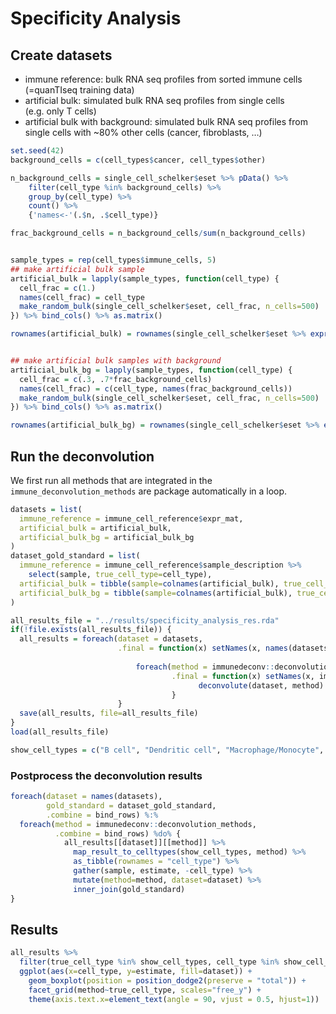 # Specificity Analysis

## Create datasets

 * immune reference: bulk RNA seq profiles from sorted immune cells (=quanTIseq training data)
 * artificial bulk: simulated bulk RNA seq profiles from single cells (e.g. only T cells)
 * artificial bulk with background: simulated bulk RNA seq profiles from single cells with ~80% other cells (cancer, fibroblasts, ...)
 
```r
set.seed(42)
background_cells = c(cell_types$cancer, cell_types$other)

n_background_cells = single_cell_schelker$eset %>% pData() %>%
    filter(cell_type %in% background_cells) %>%
    group_by(cell_type) %>%
    count() %>% 
    {'names<-'(.$n, .$cell_type)}

frac_background_cells = n_background_cells/sum(n_background_cells)


sample_types = rep(cell_types$immune_cells, 5)
## make artificial bulk sample
artificial_bulk = lapply(sample_types, function(cell_type) {
  cell_frac = c(1.)
  names(cell_frac) = cell_type
  make_random_bulk(single_cell_schelker$eset, cell_frac, n_cells=500)
}) %>% bind_cols() %>% as.matrix()

rownames(artificial_bulk) = rownames(single_cell_schelker$eset %>% exprs())


## make artificial bulk samples with background
artificial_bulk_bg = lapply(sample_types, function(cell_type) {
  cell_frac = c(.3, .7*frac_background_cells)
  names(cell_frac) = c(cell_type, names(frac_background_cells))
  make_random_bulk(single_cell_schelker$eset, cell_frac, n_cells=500)
}) %>% bind_cols() %>% as.matrix()

rownames(artificial_bulk_bg) = rownames(single_cell_schelker$eset %>% exprs())
```


## Run the deconvolution
We first run all methods that are integrated in the `immune_deconvolution_methods` are package automatically in a loop. 
```r
datasets = list(
  immune_reference = immune_cell_reference$expr_mat,
  artificial_bulk = artificial_bulk,
  artificial_bulk_bg = artificial_bulk_bg
)
dataset_gold_standard = list(
  immune_reference = immune_cell_reference$sample_description %>%
    select(sample, true_cell_type=cell_type),
  artificial_bulk = tibble(sample=colnames(artificial_bulk), true_cell_type=sample_types),
  artificial_bulk_bg = tibble(sample=colnames(artificial_bulk), true_cell_type=sample_types)
)

all_results_file = "../results/specificity_analysis_res.rda"
if(!file.exists(all_results_file)) {
  all_results = foreach(dataset = datasets, 
                        .final = function(x) setNames(x, names(datasets))) %do% {
                          
                            foreach(method = immunedeconv::deconvolution_methods, 
                                    .final = function(x) setNames(x, immunedeconv::deconvolution_methods)) %dopar% {
                                          deconvolute(dataset, method) 
                                    }
                        }
  save(all_results, file=all_results_file)
}
load(all_results_file)
```

```r
show_cell_types = c("B cell", "Dendritic cell", "Macrophage/Monocyte", "NK cell", "T cell CD4+", "T cell CD8+")
```

### Postprocess the deconvolution results
```r
foreach(dataset = names(datasets), 
        gold_standard = dataset_gold_standard,
        .combine = bind_rows) %:% 
  foreach(method = immunedeconv::deconvolution_methods,
          .combine = bind_rows) %do% {
            all_results[[dataset]][[method]] %>% 
              map_result_to_celltypes(show_cell_types, method) %>% 
              as_tibble(rownames = "cell_type") %>%
              gather(sample, estimate, -cell_type) %>%
              mutate(method=method, dataset=dataset) %>% 
              inner_join(gold_standard)
}
```


## Results
```r
all_results %>%
  filter(true_cell_type %in% show_cell_types, cell_type %in% show_cell_types) %>% 
  ggplot(aes(x=cell_type, y=estimate, fill=dataset)) + 
    geom_boxplot(position = position_dodge2(preserve = "total")) + 
    facet_grid(method~true_cell_type, scales="free_y") + 
    theme(axis.text.x=element_text(angle = 90, vjust = 0.5, hjust=1)) 
   


```



<!-- ### Calculate signal to noise ratio for each cell type -->
<!-- ```{r} -->
<!-- all_results_tidy %>% -->
<!--   select(method, true_cell_type, signal, noise) %>% -->
<!--   distinct() %>%  -->
<!--   mutate(signal_to_noise = signal/(signal+noise)) %>%  -->
<!--   ggplot(aes(x=method, y=signal_to_noise)) +  -->
<!--     geom_boxplot(aes(fill=method), position = "dodge") +  -->
<!--     facet_wrap(~true_cell_type) +  -->
<!--     theme(axis.text.x=element_text(angle = 90, vjust = 0.5, hjust=1)) + -->
<!--     scale_fill_manual(values=color_scales$methods) -->

<!-- ``` -->

<!-- ```{r} -->
<!-- all_results_tidy %>% -->
<!--   select(method, true_cell_type, abs_noise) %>% -->
<!--   distinct() %>%  -->
<!--   filter(method %in% c("xcell", "quantiseq", "epic", "cibersort")) %>%  -->
<!--   ggplot(aes(x=method, y=abs_noise)) +  -->
<!--     geom_boxplot(aes(fill=method), position="dodge") +  -->
<!--     facet_wrap(~true_cell_type) +  -->
<!--     theme(axis.text.x=element_text(angle = 90, vjust = 0.5, hjust=1)) + -->
<!--     scale_fill_manual(values=color_scales$methods) -->

<!-- ``` -->
